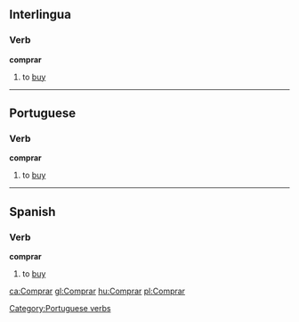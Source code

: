 ==Interlingua==
===Verb===
'''comprar'''

# to [[buy]]

----

==Portuguese==
===Verb===
'''comprar'''

# to [[buy]]

----

==Spanish==
===Verb===
'''comprar'''

# to [[buy]]

[[Category:Portuguese verbs]]
[[ca:Comprar]]
[[gl:Comprar]]
[[hu:Comprar]]
[[pl:Comprar]]